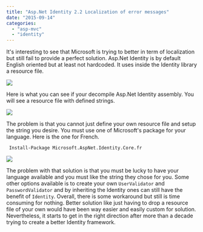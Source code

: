 ```yaml
---
title: "Asp.Net Identity 2.2 Localization of error messages"
date: "2015-09-14"
categories: 
  - "asp-mvc"
  - "identity"
---
```


It's interesting to see that Microsoft is trying to better in term of localization but still fail to provide a perfect solution. Asp.Net Identity is by default English oriented but at least not hardcoded. It uses inside the Identity library a resource file. 

![](/images/blog/BadExample-400x135.png)

Here is what you can see if your decompile Asp.Net Identity assembly. You will see a resource file with defined strings.

![](/images/blog/IdentityResourceFile.png)

The problem is that you cannot just define your own resource file and setup the string you desire. You must use one of Microsoft's package for your language. Here is the one for French. 

``` 
 Install-Package Microsoft.AspNet.Identity.Core.fr 
``` 

![](/images/blog/AspNetIdentityCore-400x304.png)

The problem with that solution is that you must be lucky to have your language available and you must like the string they chose for you. Some other options available is to create your own `UserValidator` and `PasswordValidator` and by inheriting the Identity ones can still have the benefit of `Identity`. Overall, there is some workaround but still is time consuming for nothing. Better solution like just having to drop a resource file of your own would have been way easier and easily custom for solution. Nevertheless, it starts to get in the right direction after more than a decade trying to create a better Identity framework.
